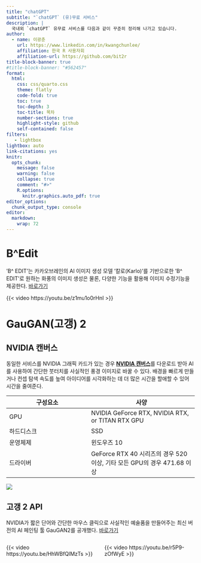 ```yaml
---
title: "chatGPT"
subtitle: "`chatGPT` (유)무료 서비스"
description: |
  국내외 `chatGPT` 유무료 서비스를 다음과 같이 꾸준히 정리해 나가고 있습니다.
author:
  - name: 이광춘
    url: https://www.linkedin.com/in/kwangchunlee/
    affiliation: 한국 R 사용자회
    affiliation-url: https://github.com/bit2r
title-block-banner: true
#title-block-banner: "#562457"
format:
  html:
    css: css/quarto.css
    theme: flatly
    code-fold: true
    toc: true
    toc-depth: 3
    toc-title: 목차
    number-sections: true
    highlight-style: github    
    self-contained: false
filters:
   - lightbox
lightbox: auto
link-citations: yes
knitr:
  opts_chunk: 
    message: false
    warning: false
    collapse: true
    comment: "#>" 
    R.options:
      knitr.graphics.auto_pdf: true
editor_options: 
  chunk_output_type: console
editor: 
  markdown: 
    wrap: 72
---
```


# B\^Edit

'B\^ EDIT'는 카카오브레인의 AI 이미지 생성 모델 '칼로(Karlo)'를
기반으로한 'B\^ EDIT'로 원하는 화풍의 이미지 생성은 물론, 다양한 기능을
활용해 이미지 수정기능을 제공한다.
[바로가기](https://bedit.kakaobrain.com/)

{{< video https://youtu.be/z1mu1o0rHnI >}}

# GauGAN(고갱) 2

## NVIDIA 캔버스

동일한 서비스를 NVIDIA 그래픽 카드가 있는 경우 [**NVIDIA 캔버스**](https://www.nvidia.com/en-us/studio/canvas/)를 다운로드 받아 AI를 사용하여 간단한 붓터치를 사실적인 풍경 이미지로 바꿀 수 있다. 
배경을 빠르게 만들거나 컨셉 탐색 속도를 높여 아이디어를 시각화하는 데 더 많은 시간을 할애할 수 있어 시간을 줄여준다.

| 구성요소   | 사양                                                                    |
|-------------------------------|-----------------------------------------|
| GPU        | NVIDIA GeForce RTX, NVIDIA RTX, or TITAN RTX GPU                        |
| 하드디스크 | SSD                                                                     |
| 운영체제   | 윈도우즈 10                                                             |
| 드라이버   | GeForce RTX 40 시리즈의 경우 520 이상, 기타 모든 GPU의 경우 471.68 이상 |

![](images/nvidia_canvas.jpg)

## 고갱 2 API

NVIDIA가 짧은 단어와 간단한 마우스 클릭으로 사실적인 예술품을 만들어주는
최신 버전의 AI 페인팅 툴 GauGAN2를 공개했다. [바로가기](http://gaugan.org/gaugan2/)

:::::::::::::: {.columns}
::: {.column width="50%"}

{{< video https://youtu.be/HhWBfQlMzTs >}}

:::
::: {.column width="50%"}

{{< video https://youtu.be/r5P9-zOfWyE >}}

:::
::::::::::::::

